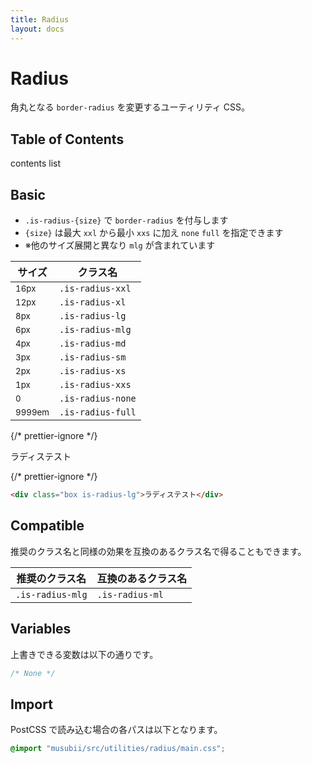 ```yaml
---
title: Radius
layout: docs
---
```


# Radius

角丸となる `border-radius` を変更するユーティリティ CSS。

## Table of Contents

contents list

## Basic

- `.is-radius-{size}` で `border-radius` を付与します
- `{size}` は最大 `xxl` から最小 `xxs` に加え `none` `full` を指定できます
- ※他のサイズ展開と異なり `mlg` が含まれています

| サイズ                | クラス名          |
| --------------------- | ----------------- |
| <small>16px</small>   | `.is-radius-xxl`  |
| <small>12px</small>   | `.is-radius-xl`   |
| <small>8px</small>    | `.is-radius-lg`   |
| <small>6px</small>    | `.is-radius-mlg`  |
| <small>4px</small>    | `.is-radius-md`   |
| <small>3px</small>    | `.is-radius-sm`   |
| <small>2px</small>    | `.is-radius-xs`   |
| <small>1px</small>    | `.is-radius-xxs`  |
| <small>0</small>      | `.is-radius-none` |
| <small>9999em</small> | `.is-radius-full` |

{/* prettier-ignore */}
<div className="docs-preview">
  <div className="box is-radius-lg" style={{background:"var(--theme-bg-2)"}}>ラディステスト</div>
</div>

{/* prettier-ignore */}
```html
<div class="box is-radius-lg">ラディステスト</div>
```

## Compatible

推奨のクラス名と同様の効果を互換のあるクラス名で得ることもできます。

| 推奨のクラス名   | 互換のあるクラス名 |
| ---------------- | ------------------ |
| `.is-radius-mlg` | `.is-radius-ml`    |

## Variables

上書きできる変数は以下の通りです。

```css
/* None */
```

## Import

PostCSS で読み込む場合の各パスは以下となります。

```css
@import "musubii/src/utilities/radius/main.css";
```

